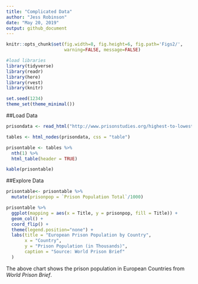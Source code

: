```yaml
---
title: "Complicated Data"
author: "Jess Robinson"
date: "May 20, 2019"
output: github_document
---
```


```r
knitr::opts_chunk$set(fig.width=8, fig.height=6, fig.path='Figs2/',
                      warning=FALSE, message=FALSE)
```

```r
#load libraries
library(tidyverse)
library(readr)
library(here)
library(rvest)
library(knitr)

set.seed(1234)
theme_set(theme_minimal())
```

##Load Data 
```r
prisondata <- read_html("http://www.prisonstudies.org/highest-to-lowest/prison-population-total?field_region_taxonomy_tid=14")

tables <- html_nodes(prisondata, css = "table")

prisontable <- tables %>%
  nth(1) %>%
  html_table(header = TRUE)

kable(prisontable)
```


##Explore Data 
```r
prisontable<- prisontable %>%
  mutate(prisonpop = `Prison Population Total`/1000)
```

```r
prisontable %>%
  ggplot(mapping = aes(x = Title, y = prisonpop, fill = Title)) +
  geom_col() + 
  coord_flip() +
  theme(legend.position="none") + 
  labs(title = "European Prison Population by Country",
       x = "Country",
       y = "Prison Population (in Thousands)",
       caption = "Source: World Prison Brief"
  )
```

The above chart shows the prison population in European Countries from *World Prison Brief*.